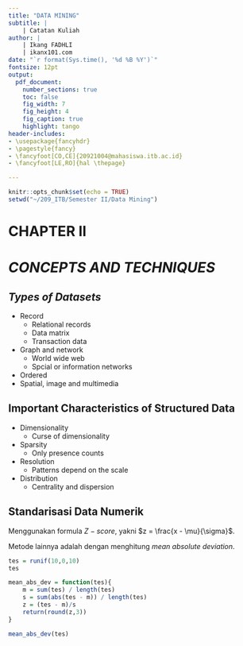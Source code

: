 ```yaml
---
title: "DATA MINING"
subtitle: | 
    | Catatan Kuliah
author: | 
    | Ikang FADHLI
    | ikanx101.com
date: "`r format(Sys.time(), '%d %B %Y')`"
fontsize: 12pt
output: 
  pdf_document:
    number_sections: true
    toc: false
    fig_width: 7
    fig_height: 4
    fig_caption: true
    highlight: tango
header-includes:
- \usepackage{fancyhdr}
- \pagestyle{fancy}
- \fancyfoot[CO,CE]{20921004@mahasiswa.itb.ac.id}
- \fancyfoot[LE,RO]{hal \thepage}  

---
```


```r
knitr::opts_chunk$set(echo = TRUE)
setwd("~/209_ITB/Semester II/Data Mining")
```

\newpage
\tableofcontents
\newpage
\listoffigures
\newpage

# CHAPTER II {-}

# _CONCEPTS AND TECHNIQUES_

## _Types of Datasets_

- Record
    - Relational records
    - Data matrix
    - Transaction data
- Graph and network
    - World wide web
    - Spcial or information networks
- Ordered
- Spatial, image and multimedia

## Important Characteristics of Structured Data

- Dimensionality
    - Curse of dimensionality
- Sparsity
    - Only presence counts
- Resolution
    - Patterns depend on the scale
- Distribution
    - Centrality and dispersion

## Standarisasi Data Numerik

Menggunakan formula $Z-score$, yakni $z = \frac{x - \mu}{\sigma}$.

Metode lainnya adalah dengan menghitung _mean absolute deviation_.

```r
tes = runif(10,0,10)
tes

mean_abs_dev = function(tes){
    m = sum(tes) / length(tes)
    s = sum(abs(tes - m)) / length(tes)
    z = (tes - m)/s
    return(round(z,3))
}

mean_abs_dev(tes)
```
